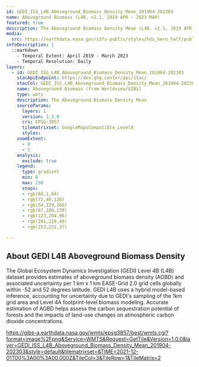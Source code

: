```yaml
---
id: GEDI_ISS_L4B_Aboveground_Biomass_Density_Mean_201904-202303
name: Aboveground Biomass (L4B, v2.1, 2019 APR - 2023 MAR)
featured: true
description: The Aboveground Biomass Density Mean (L4B, v2.1, 2019 APR to 2023 MAR) layer is the estimated mean aboveground biomass density, including forest and non-forest, within the 1 km x 1 km grid cell. 
media:
  src: https://earthdata.nasa.gov/s3fs-public/styles/hds_hero_half/public/2024-08/gedi-agbd-us-cloudfree--2-07-2023.jpg?VersionId=E_Zx.ti84WTiK8GB2XWD5VqrwZi7QNDl&itok=cjabduMn
infoDescription: |
  ::markdown    
    - Temporal Extent: April 2019 - March 2023
    - Temporal Resolution: Daily
layers:
  - id: GEDI_ISS_L4B_Aboveground_Biomass_Density_Mean_201904-202303
    stacApiEndpoint: https://dev.ghg.center/api/stac/
    stacCol: GEDI_ISS_L4B_Aboveground_Biomass_Density_Mean_201904-202303
    name: Aboveground Biomass (from Worldview/GIBS)
    type: wmts 
    description: The Aboveground Biomass Density Mean
    sourceParams:
      layers: 1
      version: 1.3.0
      crs: EPSG:3857
      tilematrixset: GoogleMapsCompatible_Level8
      styles:
    zoomExtent:
      - 0
      - 5
    analysis:
      exclude: true
    legend:
      type: gradient
      min: 0
      max: 250
      stops:
      - rgb(68,1,84)     
      - rgb(72,40,120)
      - rgb(54,129,168)
      - rgb(67,180,139)
      - rgb(123,204,96)
      - rgb(201,228,49)
      - rgb(253,231,37) 

---
```

<Block>
<Prose>

## About GEDI L4B Aboveground Biomass Density
The Global Ecosystem Dynamics Investigation (GEDI) Level 4B (L4B) dataset provides estimates of aboveground biomass density (AGBD) and associated uncertainty per 1 km x 1 km EASE-Grid 2.0 grid cells globally within -52 and 52 degrees latitude. GEDI L4B uses a hybrid model-based inference, accounting for uncertainty due to GEDI's sampling of the 1km grid area and Level 4A footprint-level biomass modeling. Accurate estimation of AGBD helps assess the carbon sequestration potential of forests and the impacts of land-use changes on atmospheric carbon dioxide concentrations.

</Prose>
</Block>

https://gibs-a.earthdata.nasa.gov/wmts/epsg3857/best/wmts.cgi?format=image%2Fpng&Service=WMTS&Request=GetTile&Version=1.0.0&layer=GEDI_ISS_L4B_Aboveground_Biomass_Density_Mean_201904-202303&style=default&tilematrixset=&TIME=2021-12-01T00%3A00%3A00.000Z&TileCol=3&TileRow=1&TileMatrix=2